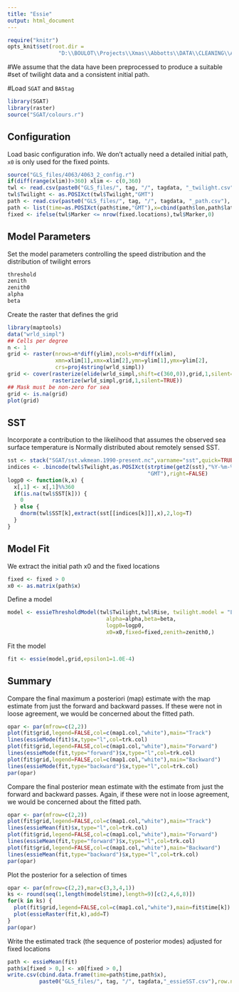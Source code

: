 ---
title: "Essie"
output: html_document
---
```{r "setup", include=FALSE}
require("knitr")
opts_knit$set(root.dir = 
                "D:\\BOULOT\\Projects\\Xmas\\Abbotts\\DATA\\CLEANING\\ABBOTTS")

```

#We assume that the data have been preprocessed to produce a suitable
#set of twilight data and a consistent initial path.

#Load `SGAT` and `BAStag`
```{r}
library(SGAT)
library(raster)
source("SGAT/colours.r")
```

## Configuration

Load basic configuration info.  We don't actually need a detailed
initial path, `x0` is only used for the fixed points.
```{r}
source("GLS_files/4063/4063_2_config.r")
if(diff(range(xlim))>360) xlim <- c(0,360)
twl <- read.csv(paste0("GLS_files/", tag, "/", tagdata, "_twilight.csv"),header=T)
twl$Twilight <- as.POSIXct(twl$Twilight,"GMT")
path <- read.csv(paste0("GLS_files/", tag, "/", tagdata, "_path.csv"), header=T)
path <- list(time=as.POSIXct(path$time,"GMT"),x=cbind(path$lon,path$lat))
fixed <- ifelse(twl$Marker <= nrow(fixed.locations),twl$Marker,0)
```

## Model Parameters

Set the model parameters controlling the speed distribution and the
distribution of twilight errors
```{r}
threshold
zenith
zenith0
alpha
beta
```

Create the raster that defines the grid
```{r}
library(maptools)
data("wrld_simpl")
## Cells per degree
n <- 1
grid <- raster(nrows=n*diff(ylim),ncols=n*diff(xlim),
               xmn=xlim[1],xmx=xlim[2],ymn=ylim[1],ymx=ylim[2],
               crs=proj4string(wrld_simpl))
grid <- cover(rasterize(elide(wrld_simpl,shift=c(360,0)),grid,1,silent=TRUE),
              rasterize(wrld_simpl,grid,1,silent=TRUE))
## Mask must be non-zero for sea
grid <- is.na(grid)
plot(grid)
```

## SST

Incorporate a contribution to the likelihood that assumes
the observed sea surface temperature is Normally distributed about
remotely sensed SST.
```{r}
sst <- stack("SGAT/sst.wkmean.1990-present.nc",varname="sst",quick=TRUE)
indices <- .bincode(twl$Twilight,as.POSIXct(strptime(getZ(sst),"%Y-%m-%d","GMT"),
                                            "GMT"),right=FALSE)
logp0 <- function(k,x) {
  x[,1] <- x[,1]%%360
  if(is.na(twl$SST[k])) {
    0
  } else {
    dnorm(twl$SST[k],extract(sst[[indices[k]]],x),2,log=T)
  }
}
```

## Model Fit

We extract the initial path x0 and the fixed locations
```{r}
fixed <- fixed > 0
x0 <- as.matrix(path$x)
```

Define a model
```{r}
model <- essieThresholdModel(twl$Twilight,twl$Rise, twilight.model = "LogNormal",
                               alpha=alpha,beta=beta,
                               logp0=logp0,
                               x0=x0,fixed=fixed,zenith=zenith0,)
```

Fit the model
```{r}
fit <- essie(model,grid,epsilon1=1.0E-4)
```

## Summary

Compare the final maximum a posteriori (map) estimate with the map
estimate from just the forward and backward passes.  If these were not
in loose agreement, we would be concerned about the fitted path.
```{r,fig.show='hold'}
opar <- par(mfrow=c(2,2))
plot(fit$grid,legend=FALSE,col=c(map1.col,"white"),main="Track")
lines(essieMode(fit)$x,type="l",col=trk.col)
plot(fit$grid,legend=FALSE,col=c(map1.col,"white"),main="Forward")
lines(essieMode(fit,type="forward")$x,type="l",col=trk.col)
plot(fit$grid,legend=FALSE,col=c(map1.col,"white"),main="Backward")
lines(essieMode(fit,type="backward")$x,type="l",col=trk.col)
par(opar)
```

Compare the final posterior mean estimate with the estimate from just
the forward and backward passes.  Again, if these were not in loose
agreement, we would be concerned about the fitted path.
```{r,fig.show='hold'}
opar <- par(mfrow=c(2,2))
plot(fit$grid,legend=FALSE,col=c(map1.col,"white"),main="Track")
lines(essieMean(fit)$x,type="l",col=trk.col)
plot(fit$grid,legend=FALSE,col=c(map1.col,"white"),main="Forward")
lines(essieMean(fit,type="forward")$x,type="l",col=trk.col)
plot(fit$grid,legend=FALSE,col=c(map1.col,"white"),main="Backward")
lines(essieMean(fit,type="backward")$x,type="l",col=trk.col)
par(opar)
```

Plot the posterior for a selection of times
```{r,fig.show='hold'}
opar <- par(mfrow=c(2,2),mar=c(3,3,4,1))
ks <- round(seq(1,length(model$time),length=9)[c(2,4,6,8)])
for(k in ks) {
  plot(fit$grid,legend=FALSE,col=c(map1.col,"white"),main=fit$time[k])
  plot(essieRaster(fit,k),add=T)
}
par(opar)
```

Write the estimated track (the sequence of posterior modes) adjusted
for fixed locations
```{r}
path <- essieMean(fit)
path$x[fixed > 0,] <- x0[fixed > 0,]
write.csv(cbind.data.frame(time=path$time,path$x),
          paste0("GLS_files/", tag, "/", tagdata,"_essieSST.csv"),row.names=FALSE)
```

<!--
```{r VersionInfo,results='asis',echo=FALSE}
cat(R.version.string,"\n",
    "SGAT: ",as.character(packageVersion("SGAT")),"\n",
    "BAStag: ",as.character(packageVersion("BAStag")),sep="")
```
-->
